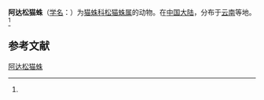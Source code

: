 {{Speciesbox
| name = 阿达松猫蛛
| status = 
| status_system = 
| image = 
| genus = Peucetia
| species = akwadaensis
| authority = (Patel, 1977)<ref name='id14189'>{{cite web| url =http://www.bioinfo.cn/db05/BjdwSpecies.php?action=view&id=14189| title =阿达松猫蛛| work =《中国动物物种编目数据库》| publisher =中国科学院微生物研究所| author =中国科学院动物研究所| accessdate =2009-04-28| deadurl =yes| archiveurl =https://web.archive.org/web/20160305055641/http://www.bioinfo.cn/db05/BjdwSpecies.php?action=view&id=14189| archivedate =2016-03-05}}</ref>
}}

'''阿达松猫蛛'''（[[学名|学名]]：{{lang|la|''Peucetia akwadaensis''}}）为[[猫蛛科|猫蛛科]][[松猫蛛属|松猫蛛属]]的动物。在[[中国大陆|中国大陆]]，分布于[[云南|云南]]等地。<ref name='id14189'/>

== 参考文献 ==
{{reflist}}

{{Wikispecies|Peucetia akwadaensis}}
{{Taxonbar|from=Q2115210}}

[[Category:松猫蛛属|阿达松猫蛛]]


{{蜘蛛小作品}}
